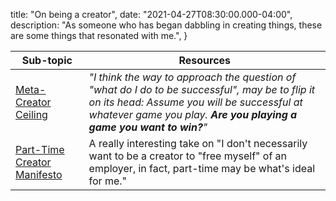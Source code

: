 
  title: "On being a creator",
  date: "2021-04-27T08:30:00.000-04:00",
  description: "As someone who has began dabbling in creating things, these are some things that resonated with me.",
}


| Sub-topic | Resources |
|-|-|
| [Meta-Creator Ceiling](https://www.swyx.io/meta-creator-ceiling/) | *"I think the way to approach the question of "what do I do to be successful", may be to flip it on its head: Assume you will be successful at whatever game you play. **Are you playing a game you want to win?**"* |
| [Part-Time Creator Manifesto](https://www.swyx.io/part-time-creator-manifesto/) | A really interesting take on "I don't necessarily want to be a creator to "free myself" of an employer, in fact, part-time may be what's ideal for me." |
